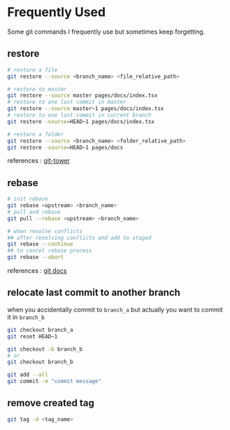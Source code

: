 # Frequently Used

Some git commands I frequently use but sometimes keep forgetting.

## restore 
```bash
# restore a file
git restore --source <branch_name> <file_relative_path>

# restore to master
git restore --source master pages/docs/index.tsx
# restore to one last commit in master
git restore --source master~1 pages/docs/index.tsx
# restore to one last commit in current branch
git restore -source=HEAD~1 pages/docs/index.tsx

# restore a folder
git restore --source <branch_name> <folder_relative_path> 
git restore -source=HEAD~1 pages/docs
```
references : [git-tower](https://www.git-tower.com/learn/git/commands/git-restore/)

## rebase
```bash
# init rebase
git rebase <upstream> <branch_name>
# pull and rebase
git pull --rebase <upstream> <branch_name>

# when resolve conflicts
## after resolving conflicts and add to staged
git rebase --continue
## to cancel rebase process
git rebase --abort 
```
references : [git docs](https://git-scm.com/docs/git-rebase)

## relocate last commit to another branch
when you accidentally commit to `branch_a` but actually you want to commit it in `branch_b`
```bash
git checkout branch_a
git reset HEAD~1

git checkout -b branch_b
# or
git checkout branch_b

git add --all
git commit -m "commit message"
```

## remove created tag
```bash
git tag -d <tag_name>
```